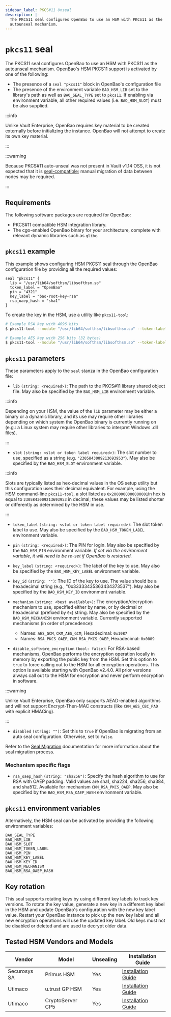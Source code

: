 ```yaml
---
sidebar_label: PKCS#11 Unseal
description: |-
  The PKCS11 seal configures OpenBao to use an HSM with PKCS11 as the
  autounseal mechanism.
---
```


# `pkcs11` seal

The PKCS11 seal configures OpenBao to use an HSM with PKCS11 as the autounseal
mechanism. OpenBao's HSM PKCS11 support is activated by one of the following:

- The presence of a `seal "pkcs11"` block in OpenBao's configuration file
- The presence of the environment variable `BAO_HSM_LIB` set to the library's
  path as well as `BAO_SEAL_TYPE` set to `pkcs11`. If enabling via environment
  variable, all other required values (i.e. `BAO_HSM_SLOT`) must be also
  supplied.

:::info

Unlike Vault Enterprise, OpenBao requires key material to be created externally
before initializing the instance. OpenBao will not attempt to create its own
key material.

:::

:::warning

Because PKCS#11 auto-unseal was not present in Vault v1.14 OSS, it is not
expected that it is [seal-compatible](/docs/policies/migration/); manual
migration of data between nodes may be required.

:::

## Requirements

The following software packages are required for OpenBao:

- PKCS#11 compatible HSM integration library.
- The cgo-enabled OpenBao binary for your architecture, complete with relevant
  dynamic libraries such as `glibc`.

## `pkcs11` example

This example shows configuring HSM PKCS11 seal through the OpenBao configuration
file by providing all the required values:

```hcl
seal "pkcs11" {
  lib = "/usr/lib64/softhsm/libsofthsm.so"
  token_label = "OpenBao"
  pin = "4321"
  key_label = "bao-root-key-rsa"
  rsa_oaep_hash = "sha1"
}
```

To create the key in the HSM, use a utility like `pkcs11-tool`:

```bash
# Example RSA key with 4096 bits
$ pkcs11-tool --module "/usr/lib64/softhsm/libsofthsm.so" --token-label "OpenBao" --so-pin 1234 --pin 4321 --keypairgen --key-type rsa:4096 --label "bao-root-key-rsa"

# Example AES key with 256 bits (32 bytes)
$ pkcs11-tool --module "/usr/lib64/softhsm/libsofthsm.so" --token-label "OpenBao" --so-pin 1234 --pin 4321 --keygen --key-type aes:32 --label "bao-root-key-aes"
```

## `pkcs11` parameters

These parameters apply to the `seal` stanza in the OpenBao configuration file:

- `lib` `(string: <required>)`: The path to the PKCS#11 library shared object
  file. May also be specified by the `BAO_HSM_LIB` environment variable.

:::info

Depending on your HSM, the value of the `lib` parameter may be
either a binary or a dynamic library, and its use may require other libraries
depending on which system the OpenBao binary is currently running on (e.g.: a
Linux system may require other libraries to interpret Windows .dll files).

:::

- `slot` `(string: <slot or token label required>)`: The slot number to use,
  specified as a string (e.g. `"2305843009213693953"`). May also be specified by
  the `BAO_HSM_SLOT` environment variable.

:::info

Slots are typically listed as hex-decimal values in the OS setup
utility but this configuration uses their decimal equivalent. For example, using the
HSM command-line `pkcs11-tool`, a slot listed as `0x2000000000000001`in hex is equal
to `2305843009213693953` in decimal; these values may be listed shorter or
differently as determined by the HSM in use.

:::

- `token_label` `(string: <slot or token label required>)`: The slot token label to
  use. May also be specified by the `BAO_HSM_TOKEN_LABEL` environment variable.

- `pin` `(string: <required>)`: The PIN for login. May also be specified by the
  `BAO_HSM_PIN` environment variable. _If set via the environment variable,
  it will need to be re-set if OpenBao is restarted._

- `key_label` `(string: <required>)`: The label of the key to use. May also be specified by the `BAO_HSM_KEY_LABEL`
  environment variable.

- `key_id` `(string: "")`: The ID of the key to use. The value should be a hexadecimal
  string (e.g., "0x33333435363434373537"). May also be specified by the
  `BAO_HSM_KEY_ID` environment variable.

- `mechanism` `(string: <best available>)`: The encryption/decryption mechanism
  to use, specified either by name, or by decimal or hexadecimal (prefixed by
  `0x`) string. May also be specified by the `BAO_HSM_MECHANISM` environment
  variable. Currently supported mechanisms (in order of precedence):

  - Names: `AES_GCM`, `CKM_AES_GCM`, Hexadecimal: `0x1087`
  - Names: `RSA_PKCS_OAEP`, `CKM_RSA_PKCS_OAEP`, Hexadecimal: `0x0009`

- `disable_software_encryption` `(bool: false)`: For RSA-based mechanisms,
  OpenBao performs the encryption operation locally in memory by exporting the
  public key from the HSM. Set this option to `true` to force calling out to the
  HSM for all encryption operations. This option is available starting with
  OpenBao v2.4.0. All prior versions always call out to the HSM for encryption
  and never perform encryption in software.

:::warning

Unlike Vault Enterprise, OpenBao only supports AEAD-enabled algorithms and
will not support Encrypt-Then-MAC constructs (like `CKM_AES_CBC_PAD` with
explicit HMACing).

:::

- `disabled` `(string: "")`: Set this to `true` if OpenBao is migrating from an auto seal configuration. Otherwise, set to `false`.

Refer to the [Seal Migration](/docs/concepts/seal#seal-migration) documentation for more information about the seal migration process.

### Mechanism specific flags

- `rsa_oaep_hash` `(string: "sha256")`: Specify the hash algorithm to use for RSA
  with OAEP padding. Valid values are sha1, sha224, sha256, sha384, and sha512.
  Available for mechanism `CKM_RSA_PKCS_OAEP`. May also be specified by the
  `BAO_HSM_RSA_OAEP_HASH` environment variable.

## `pkcs11` environment variables

Alternatively, the HSM seal can be activated by providing the following
environment variables:

```text
BAO_SEAL_TYPE
BAO_HSM_LIB
BAO_HSM_SLOT
BAO_HSM_TOKEN_LABEL
BAO_HSM_PIN
BAO_HSM_KEY_LABEL
BAO_HSM_KEY_ID
BAO_HSM_MECHANISM
BAO_HSM_RSA_OAEP_HASH
```

## Key rotation

This seal supports rotating keys by using different key labels to track key versions. To rotate
the key value, generate a new key in a different key label in the HSM and update OpenBao's
configuration with the new key label value. Restart your OpenBao instance to pick up the new key
label and all new encryption operations will use the updated key label. Old keys must not be disabled
or deleted and are used to decrypt older data.

## Tested HSM Vendors and Models

| Vendor       | Model               | Unsealing   | Installation Guide                                         |
| ------------ | --------------------| ------------| -----------------------------------------------------------|
| Securosys SA | Primus HSM          | Yes         | [Installation Guide](/docs/guides/unseal/pkcs11/securosys) |
| Utimaco      | u.trust GP HSM      | Yes         | [Installation Guide](/docs/guides/unseal/pkcs11/utimaco)   |
| Utimaco      | CryptoServer CP5    | Yes         | [Installation Guide](/docs/guides/unseal/pkcs11/utimaco)   |
